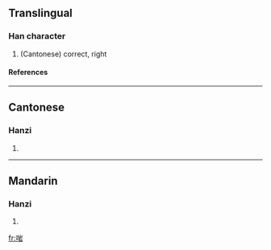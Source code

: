 ==Translingual==
===Han character===
{{Han char|rn=30|rad=口|as=08|sn=11|four=|canj=口山一口 (RUMR)}}
# (Cantonese) correct, right
====References====
{{Han ref|kx=0196.261|hdz=10641.081|uh=5571|ud=21873}}
----
==Cantonese==
===Hanzi===
{{yue-hanzi|jyut=|y=ngaam1}}
# {{defn|Cantonese}}
----
==Mandarin==
===Hanzi===
{{cmn-hanzi|pin=[[jué]] (jue2), [[yān]] (yan1)|wg=chüeh<sup>2</sup>, yen<sup>1</sup>}}
# {{defn|Mandarin}}

[[fr:啱]]